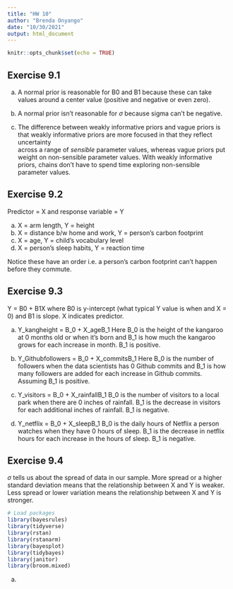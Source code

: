 ```yaml
---
title: "HW 10"
author: "Brenda Onyango"
date: "10/30/2021"
output: html_document
---
```


```r
knitr::opts_chunk$set(echo = TRUE)
```

## Exercise 9.1

a) A normal prior is reasonable for B0 and B1 because these can take values around a center value (positive and negative or even zero).  

b) A normal prior isn't reasonable for $\sigma$ because sigma can't be negative. 

c) The difference between weakly informative priors and vague priors is that weakly informative priors are more focused in that they reflect uncertainty  
across a range of *sensible* parameter values, whereas vague priors put weight on non-sensible parameter values. With weakly informative priors, chains don't have to spend time exploring non-sensible parameter values. 

## Exercise 9.2

Predictor = X and response variable = Y

a) X = arm length, Y = height 
b) X = distance b/w home and work, Y = person's carbon footprint
c) X = age, Y = child's vocabulary level
d) X = person's sleep habits, Y = reaction time 

Notice these have an order i.e. a person's carbon footprint can't happen before they commute.

## Exercise 9.3 

Y = B0 + B1X where B0 is y-intercept (what typical Y value is when and X = 0) and B1 is slope. X indicates predictor.

a) Y_kangheight = B_0 + X_ageB_1 Here B_0 is the height of the kangaroo at 0 months old or when it's born and B_1 is how much the kangaroo grows for each increase in month. B_1 is positive.

b) Y_Githubfollowers = B_0 + X_commitsB_1 Here B_0 is the number of followers when the data scientists has 0 Github commits and B_1 is how many followers are added for each increase in Github commits. Assuming B_1 is positive. 

c) Y_visitors = B_0 + X_rainfallB_1 B_0 is the number of visitors to a local park when there are 0 inches of rainfall. B_1 is the decrease in visitors for each additional inches of rainfall. B_1 is negative.

d) Y_netflix = B_0 + X_sleepB_1 B_0 is the daily hours of Netflix a person watches when they have 0 hours of sleep. B_1 is the decrease in netflix hours for each increase in the hours of sleep. B_1 is negative. 

## Exercise 9.4 

$\sigma$ tells us about the spread of data in our sample. More spread or a higher standard deviation means that the relationship between X and Y is weaker. Less spread or lower variation means the relationship between X and Y is stronger. 

```r
# Load packages
library(bayesrules)
library(tidyverse)
library(rstan)
library(rstanarm)
library(bayesplot)
library(tidybayes)
library(janitor)
library(broom.mixed)
```

a) 